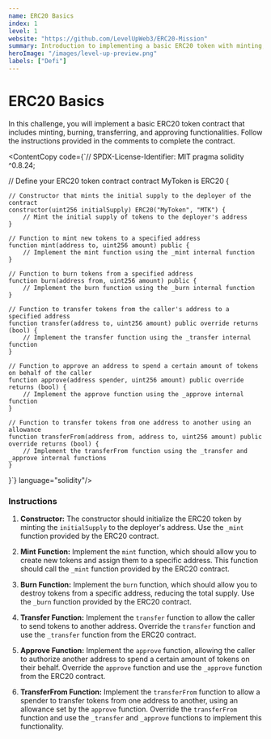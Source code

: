 ```yaml
---
name: ERC20 Basics
index: 1
level: 1
website: "https://github.com/LevelUpWeb3/ERC20-Mission"
summary: Introduction to implementing a basic ERC20 token with minting, burning, transferring, and approving functionalities.
heroImage: "/images/level-up-preview.png"
labels: ["Defi"]
---
```



# ERC20 Basics

In this challenge, you will implement a basic ERC20 token contract that includes minting, burning, transferring, and approving functionalities. Follow the instructions provided in the comments to complete the contract.

<ContentCopy code={`// SPDX-License-Identifier: MIT
pragma solidity ^0.8.24;


// Define your ERC20 token contract
contract MyToken is ERC20 {

    // Constructor that mints the initial supply to the deployer of the contract
    constructor(uint256 initialSupply) ERC20("MyToken", "MTK") {
        // Mint the initial supply of tokens to the deployer's address
    }

    // Function to mint new tokens to a specified address
    function mint(address to, uint256 amount) public {
        // Implement the mint function using the _mint internal function
    }

    // Function to burn tokens from a specified address
    function burn(address from, uint256 amount) public {
        // Implement the burn function using the _burn internal function
    }

    // Function to transfer tokens from the caller's address to a specified address
    function transfer(address to, uint256 amount) public override returns (bool) {
        // Implement the transfer function using the _transfer internal function
    }

    // Function to approve an address to spend a certain amount of tokens on behalf of the caller
    function approve(address spender, uint256 amount) public override returns (bool) {
        // Implement the approve function using the _approve internal function
    }

    // Function to transfer tokens from one address to another using an allowance
    function transferFrom(address from, address to, uint256 amount) public override returns (bool) {
        // Implement the transferFrom function using the _transfer and _approve internal functions
    }
}`} language="solidity"/>

### Instructions

1. **Constructor:** The constructor should initialize the ERC20 token by minting the `initialSupply` to the deployer's address. Use the `_mint` function provided by the ERC20 contract.

2. **Mint Function:** Implement the `mint` function, which should allow you to create new tokens and assign them to a specific address. This function should call the `_mint` function provided by the ERC20 contract.

3. **Burn Function:** Implement the `burn` function, which should allow you to destroy tokens from a specific address, reducing the total supply. Use the `_burn` function provided by the ERC20 contract.

4. **Transfer Function:** Implement the `transfer` function to allow the caller to send tokens to another address. Override the `transfer` function and use the `_transfer` function from the ERC20 contract.

5. **Approve Function:** Implement the `approve` function, allowing the caller to authorize another address to spend a certain amount of tokens on their behalf. Override the `approve` function and use the `_approve` function from the ERC20 contract.

6. **TransferFrom Function:** Implement the `transferFrom` function to allow a spender to transfer tokens from one address to another, using an allowance set by the `approve` function. Override the `transferFrom` function and use the `_transfer` and `_approve` functions to implement this functionality.
